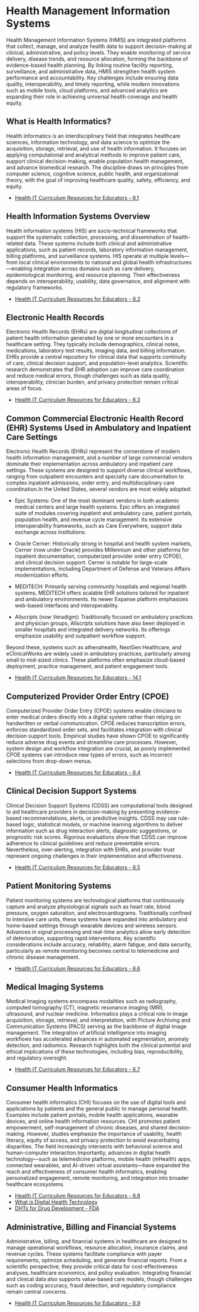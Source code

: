 # Health Management Information Systems {.unnumbered}
Health Management Information Systems (HMIS) are integrated platforms that collect, manage, and analyze health data to support decision-making at clinical, administrative, and policy levels. They enable monitoring of service delivery, disease trends, and resource allocation, forming the backbone of evidence-based health planning. By linking routine facility reporting, surveillance, and administrative data, HMIS strengthen health system performance and accountability. Key challenges include ensuring data quality, interoperability, and timely reporting, while modern innovations such as mobile tools, cloud platforms, and advanced analytics are expanding their role in achieving universal health coverage and health equity.

## What is Health Informatics?
Health informatics is an interdisciplinary field that integrates healthcare sciences, information technology, and data science to optimize the acquisition, storage, retrieval, and use of health information. It focuses on applying computational and analytical methods to improve patient care, support clinical decision-making, enable population health management, and advance biomedical research. The discipline draws on principles from computer science, cognitive science, public health, and organizational theory, with the goal of improving healthcare quality, safety, efficiency, and equity.

-   [Health IT Curriculum Resources for Educators - 6.1](https://files.healthit.gov/Component_6/Comp6_Unit1.zip)


## Health Information Systems Overview 
Health information systems (HIS) are socio-technical frameworks that support the systematic collection, processing, and dissemination of health-related data. These systems include both clinical and administrative applications, such as patient records, laboratory information management, billing platforms, and surveillance systems. HIS operate at multiple levels—from local clinical environments to national and global health infrastructures—enabling integration across domains such as care delivery, epidemiological monitoring, and resource planning. Their effectiveness depends on interoperability, usability, data governance, and alignment with regulatory frameworks.

-   [Health IT Curriculum Resources for Educators - 6.2](https://files.healthit.gov/Component_6/Comp6_Unit2.zip)


## Electronic Health Records
Electronic Health Records (EHRs) are digital longitudinal collections of patient health information generated by one or more encounters in a healthcare setting. They typically include demographics, clinical notes, medications, laboratory test results, imaging data, and billing information. EHRs provide a central repository for clinical data that supports continuity of care, clinical decision support, and population-level analytics. Scientific research demonstrates that EHR adoption can improve care coordination and reduce medical errors, though challenges such as data quality, interoperability, clinician burden, and privacy protection remain critical areas of focus.

-   [Health IT Curriculum Resources for Educators - 6.3](https://files.healthit.gov/Component_6/Comp6_Unit3.zip)


## Common Commercial Electronic Health Record (EHR) Systems Used in Ambulatory and Inpatient Care Settings
Electronic Health Records (EHRs) represent the cornerstone of modern health information management, and a number of large commercial vendors dominate their implementation across ambulatory and inpatient care settings. These systems are designed to support diverse clinical workflows, ranging from outpatient encounters and specialty care documentation to complex inpatient admissions, order entry, and multidisciplinary care coordination.In the United States, several vendors are most widely adopted:

- Epic Systems: One of the most dominant vendors in both academic medical centers and large health systems. Epic offers an integrated suite of modules covering inpatient and ambulatory care, patient portals, population health, and revenue cycle management. Its extensive interoperability frameworks, such as Care Everywhere, support data exchange across institutions.

- Oracle Cerner: Historically strong in hospital and health system markets, Cerner (now under Oracle) provides Millennium and other platforms for inpatient documentation, computerized provider order entry (CPOE), and clinical decision support. Cerner is notable for large-scale implementations, including Department of Defense and Veterans Affairs modernization efforts.

- MEDITECH: Primarily serving community hospitals and regional health systems, MEDITECH offers scalable EHR solutions tailored for inpatient and ambulatory environments. Its newer Expanse platform emphasizes web-based interfaces and interoperability.

- Allscripts (now Veradigm): Traditionally focused on ambulatory practices and physician groups, Allscripts solutions have also been deployed in smaller hospitals and integrated delivery networks. Its offerings emphasize usability and outpatient workflow support.

Beyond these, systems such as athenahealth, NextGen Healthcare, and eClinicalWorks are widely used in ambulatory practices, particularly among small to mid-sized clinics. These platforms often emphasize cloud-based deployment, practice management, and patient engagement tools.

-   [Health IT Curriculum Resources for Educators - 14.1](https://files.healthit.gov/Component_14/Comp14_Unit1.zip)


## Computerized Provider Order Entry (CPOE)
Computerized Provider Order Entry (CPOE) systems enable clinicians to enter medical orders directly into a digital system rather than relying on handwritten or verbal communication. CPOE reduces transcription errors, enforces standardized order sets, and facilitates integration with clinical decision support tools. Empirical studies have shown CPOE to significantly reduce adverse drug events and streamline care processes. However, system design and workflow integration are crucial, as poorly implemented CPOE systems can introduce new types of errors, such as incorrect selections from drop-down menus.

-   [Health IT Curriculum Resources for Educators - 6.4](https://files.healthit.gov/Component_6/Comp6_Unit4.zip)


## Clinical Decision Support Systems
Clinical Decision Support Systems (CDSS) are computational tools designed to aid healthcare providers in decision-making by presenting evidence-based recommendations, alerts, or predictive insights. CDSS may use rule-based logic, statistical models, or machine learning algorithms to deliver information such as drug interaction alerts, diagnostic suggestions, or prognostic risk scores. Rigorous evaluations show that CDSS can improve adherence to clinical guidelines and reduce preventable errors. Nevertheless, over-alerting, integration with EHRs, and provider trust represent ongoing challenges in their implementation and effectiveness.


-   [Health IT Curriculum Resources for Educators - 6.5](https://files.healthit.gov/Component_6/Comp6_Unit5.zip)


## Patient Monitoring Systems
Patient monitoring systems are technological platforms that continuously capture and analyze physiological signals such as heart rate, blood pressure, oxygen saturation, and electrocardiograms. Traditionally confined to intensive care units, these systems have expanded into ambulatory and home-based settings through wearable devices and wireless sensors. Advances in signal processing and real-time analytics allow early detection of deterioration, supporting rapid interventions. Key scientific considerations include accuracy, reliability, alarm fatigue, and data security, particularly as remote monitoring becomes central to telemedicine and chronic disease management.

-   [Health IT Curriculum Resources for Educators - 6.6](https://files.healthit.gov/Component_6/Comp6_Unit6.zip)


## Medical Imaging Systems
Medical imaging systems encompass modalities such as radiography, computed tomography (CT), magnetic resonance imaging (MRI), ultrasound, and nuclear medicine. Informatics plays a critical role in image acquisition, storage, retrieval, and interpretation, with Picture Archiving and Communication Systems (PACS) serving as the backbone of digital image management. The integration of artificial intelligence into imaging workflows has accelerated advances in automated segmentation, anomaly detection, and radiomics. Research highlights both the clinical potential and ethical implications of these technologies, including bias, reproducibility, and regulatory oversight.

-   [Health IT Curriculum Resources for Educators - 6.7](https://files.healthit.gov/Component_6/Comp6_Unit7.zip)


## Consumer Health Informatics
Consumer health informatics (CHI) focuses on the use of digital tools and applications by patients and the general public to manage personal health. Examples include patient portals, mobile health applications, wearable devices, and online health information resources. CHI promotes patient empowerment, self-management of chronic diseases, and shared decision-making. However, studies emphasize the importance of usability, health literacy, equity of access, and privacy protection to avoid exacerbating disparities. The field increasingly intersects with behavioral science and human-computer interaction.Importantly, advances in digital health technology—such as telemedicine platforms, mobile health (mHealth) apps, connected wearables, and AI-driven virtual assistants—have expanded the reach and effectiveness of consumer health informatics, enabling personalized engagement, remote monitoring, and integration into broader healthcare ecosystems.

-   [Health IT Curriculum Resources for Educators - 6.8](https://files.healthit.gov/Component_6/Comp6_Unit8.zip)
-   [What is Digital Health Technology](https://www.fda.gov/medical-devices/digital-health-center-excellence/what-digital-health )
-   [DHTs for Drug Development - FDA](https://www.fda.gov/science-research/science-and-research-special-topics/digital-health-technologies-dhts-drug-development)


## Administrative, Billing and Financial Systems
Administrative, billing, and financial systems in healthcare are designed to manage operational workflows, resource allocation, insurance claims, and revenue cycles. These systems facilitate compliance with payer requirements, optimize scheduling, and generate financial reports. From a scientific perspective, they provide critical data for cost-effectiveness analyses, healthcare economics, and policy evaluation. Integrating financial and clinical data also supports value-based care models, though challenges such as coding accuracy, fraud detection, and regulatory compliance remain central concerns.

-   [Health IT Curriculum Resources for Educators - 6.9](https://files.healthit.gov/Component_6/Comp6_Unit9.zip)






